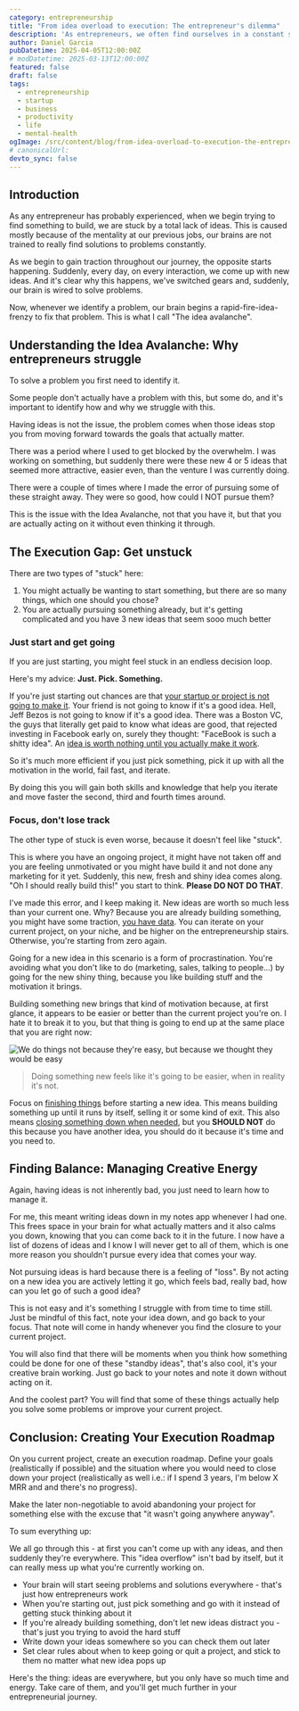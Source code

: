 ```yaml
---
category: entrepreneurship
title: "From idea overload to execution: The entrepreneur's dilemma"
description: 'As entrepreneurs, we often find ourselves in a constant state of idea overload. This article explores the challenges and strategies for turning ideas into actionable projects.'
author: Daniel Garcia
pubDatetime: 2025-04-05T12:00:00Z
# modDatetime: 2025-03-13T12:00:00Z
featured: false
draft: false
tags:
  - entrepreneurship
  - startup
  - business
  - productivity
  - life
  - mental-health
ogImage: /src/content/blog/from-idea-overload-to-execution-the-entrepreneurs-dilemma/cover.png
# canonicalUrl:
devto_sync: false
---
```



## Introduction

As any entrepreneur has probably experienced, when we begin trying to find something to build, we are stuck by a total lack of ideas. This is caused mostly because of the mentality at our previous jobs, our brains are not trained to really find solutions to problems constantly.

As we begin to gain traction throughout our journey, the opposite starts happening. Suddenly, every day, on every interaction, we come up with new ideas. And it's clear why this happens, we've switched gears and, suddenly, our brain is wired to solve problems.

Now, whenever we identify a problem, our brain begins a rapid-fire-idea-frenzy to fix that problem. This is what I call "The idea avalanche".

<WebsiteDesignCTA client:visible />

## Understanding the Idea Avalanche: Why entrepreneurs struggle

To solve a problem you first need to identify it.

Some people don't actually have a problem with this, but some do, and it's important to identify how and why we struggle with this.

Having ideas is not the issue, the problem comes when those ideas stop you from moving forward towards the goals that actually matter.

There was a period where I used to get blocked by the overwhelm. I was working on something, but suddenly there were these new 4 or 5 ideas that seemed more attractive, easier even, than the venture I was currently doing.

There were a couple of times where I made the error of pursuing some of these straight away. They were so good, how could I NOT pursue them?

This is the issue with the Idea Avalanche, not that you have it, but that you are actually acting on it without even thinking it through.

## The Execution Gap: Get unstuck

There are two types of "stuck" here:

1. You might actually be wanting to start something, but there are so many things, which one should you chose?
2. You are actually pursuing something already, but it's getting complicated and you have 3 new ideas that seem sooo much better

### Just start and get going

If you are just starting, you might feel stuck in an endless decision loop.

Here's my advice: **Just. Pick. Something.**

If you're just starting out chances are that [your startup or project is not going to make it](#todo). Your friend is not going to know if it's a good idea. Hell, Jeff Bezos is not going to know if it's a good idea. There was a Boston VC, the guys that literally get paid to know what ideas are good, that rejected investing in Facebook early on, surely they thought: "FaceBook is such a shitty idea". An [idea is worth nothing until you actually make it work](#todo).

So it's much more efficient if you just pick something, pick it up with all the motivation in the world, fail fast, and iterate.

By doing this you will gain both skills and knowledge that help you iterate and move faster the second, third and fourth times around.

### Focus, don't lose track

The other type of stuck is even worse, because it doesn't feel like "stuck".

This is where you have an ongoing project, it might have not taken off and you are feeling unmotivated or you might have build it and not done any marketing for it yet. Suddenly, this new, fresh and shiny idea comes along. "Oh I should really build this!" you start to think. **Please DO NOT DO THAT**.

I've made this error, and I keep making it. New ideas are worth so much less than your current one. Why? Because you are already building something, you might have some traction, [you have data](#todo). You can iterate on your current project, on your niche, and be higher on the entrepreneurship stairs. Otherwise, you're starting from zero again.

Going for a new idea in this scenario is a form of procrastination. You're avoiding what you don't like to do (marketing, sales, talking to people...) by going for the new shiny thing, because you like building stuff and the motivation it brings.

Building something new brings that kind of motivation because, at first glance, it appears to be easier or better than the current project you're on. I hate it to break it to you, but that thing is going to end up at the same place that you are right now:

![We do things not because they're easy, but because we thought they would be easy](./we-do-things.jpg)

> Doing something new feels like it's going to be easier, when in reality it's not.

Focus on [finishing things](#todo) before starting a new idea. This means building something up until it runs by itself, selling it or some kind of exit. This also means [closing something down when needed](#todo), but you **SHOULD NOT** do this because you have another idea, you should do it because it's time and you need to.

## Finding Balance: Managing Creative Energy

Again, having ideas is not inherently bad, you just need to learn how to manage it.

For me, this meant writing ideas down in my notes app whenever I had one. This frees space in your brain for what actually matters and it also calms you down, knowing that you can come back to it in the future. I now have a list of dozens of ideas and I know I will never get to all of them, which is one more reason you shouldn't pursue every idea that comes your way.

Not pursuing ideas is hard because there is a feeling of "loss". By not acting on a new idea you are actively letting it go, which feels bad, really bad, how can you let go of such a good idea?

This is not easy and it's something I struggle with from time to time still. Just be mindful of this fact, note your idea down, and go back to your focus. That note will come in handy whenever you find the closure to your current project.

You will also find that there will be moments when you think how something could be done for one of these "standby ideas", that's also cool, it's your creative brain working. Just go back to your notes and note it down without acting on it.

And the coolest part? You will find that some of these things actually help you solve some problems or improve your current project.

## Conclusion: Creating Your Execution Roadmap

On you current project, create an execution roadmap. Define your goals (realistically if possible) and the situation where you would need to close down your project (realistically as well i.e.: if I spend 3 years, I'm below X MRR and and there's no progress).

Make the later non-negotiable to avoid abandoning your project for something else with the excuse that "it wasn't going anywhere anyway".

To sum everything up:

We all go through this - at first you can't come up with any ideas, and then suddenly they're everywhere. This "idea overflow" isn't bad by itself, but it can really mess up what you're currently working on.

- Your brain will start seeing problems and solutions everywhere - that's just how entrepreneurs work
- When you're starting out, just pick something and go with it instead of getting stuck thinking about it
- If you're already building something, don't let new ideas distract you - that's just you trying to avoid the hard stuff
- Write down your ideas somewhere so you can check them out later
- Set clear rules about when to keep going or quit a project, and stick to them no matter what new idea pops up

Here's the thing: ideas are everywhere, but you only have so much time and energy. Take care of them, and you'll get much further in your entrepreneurial journey.
